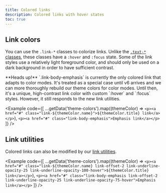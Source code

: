 ```yaml
---
title: Colored links
description: Colored links with hover states
toc: true
---
```



## Link colors

You can use the `.link-*` classes to colorize links. Unlike the [`.text-*` classes]([[docsref:/utilities/colors]]), these classes have a `:hover` and `:focus` state. Some of the link styles use a relatively light foreground color, and should only be used on a dark background in order to have sufficient contrast.

<Callout>
**Heads up!** `.link-body-emphasis` is currently the only colored link that adapts to color modes. It's treated as a special case until v6 arrives and we can more thoroughly rebuild our theme colors for color modes. Until then, it's a unique, high-contrast link color with custom `:hover` and `:focus` styles. However, it still responds to the new link utilities.
</Callout>

<Example code={[
  ...getData('theme-colors').map((themeColor) => `<p><a href="#" class="link-${themeColor.name}">${themeColor.title} link</a></p>`),
  `<p><a href="#" class="link-body-emphasis">Emphasis link</a></p>`
]} />

<Callout name="warning-color-assistive-technologies" />

## Link utilities

<AddedIn version="5.3.0"/>

Colored links can also be modified by our [link utilities]([[docsref:/utilities/link/]]).

<Example code={[
  ...getData('theme-colors').map((themeColor) => `<p><a href="#" class="link-${themeColor.name} link-offset-2 link-underline-opacity-25 link-underline-opacity-100-hover">${themeColor.title} link</a></p>`),
  `<p><a href="#" class="link-body-emphasis link-offset-2 link-underline-opacity-25 link-underline-opacity-75-hover">Emphasis link</a></p>`
]} />
